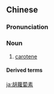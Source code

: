 {{also|胡萝卜素}}
==Chinese==
{{zh-forms|s=胡萝卜素|type=31}}
{{wikipedia|lang=zh}}

===Pronunciation===
{{zh-pron
|m=húluóbosù
|cat=n
}}

===Noun===
{{zh-noun}}

# {{lb|zh|organic chemistry}} [[carotene]]

====Derived terms====
{{zh-der|β-胡蘿蔔素|類胡蘿蔔素}}

[[ja:胡蘿蔔素]]